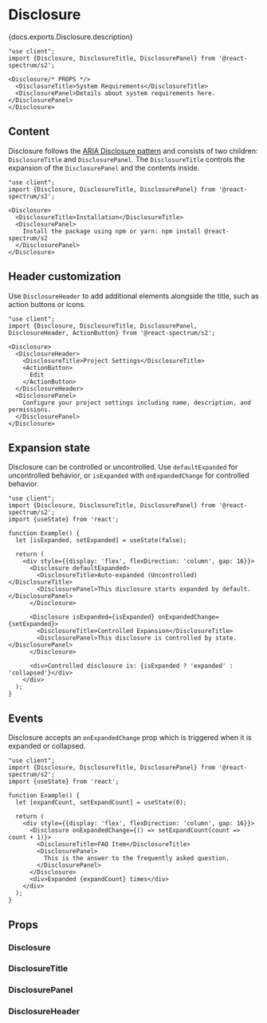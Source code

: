 

# Disclosure

<PageDescription>{docs.exports.Disclosure.description}</PageDescription>

```tsx render docs={docs.exports.Disclosure} links={docs.links} props={['size', 'density', 'isQuiet', 'isDisabled']} expanded type="s2"
"use client";
import {Disclosure, DisclosureTitle, DisclosurePanel} from '@react-spectrum/s2';

<Disclosure/* PROPS */>
  <DisclosureTitle>System Requirements</DisclosureTitle>
  <DisclosurePanel>Details about system requirements here.</DisclosurePanel>
</Disclosure>
```


## Content

Disclosure follows the [ARIA Disclosure pattern](https://www.w3.org/WAI/ARIA/apg/patterns/disclosure/) and consists of two children: `DisclosureTitle` and `DisclosurePanel`. The `DisclosureTitle` controls the expansion of the `DisclosurePanel` and the contents inside.

```tsx render hideImports
"use client";
import {Disclosure, DisclosureTitle, DisclosurePanel} from '@react-spectrum/s2';

<Disclosure>
  <DisclosureTitle>Installation</DisclosureTitle>
  <DisclosurePanel>
    Install the package using npm or yarn: npm install @react-spectrum/s2
  </DisclosurePanel>
</Disclosure>
```

## Header customization

Use `DisclosureHeader` to add additional elements alongside the title, such as action buttons or icons.

```tsx render hideImports
"use client";
import {Disclosure, DisclosureTitle, DisclosurePanel, DisclosureHeader, ActionButton} from '@react-spectrum/s2';

<Disclosure>
  <DisclosureHeader>
    <DisclosureTitle>Project Settings</DisclosureTitle>
    <ActionButton>
      Edit
    </ActionButton>
  </DisclosureHeader>
  <DisclosurePanel>
    Configure your project settings including name, description, and permissions.
  </DisclosurePanel>
</Disclosure>
```

## Expansion state

Disclosure can be controlled or uncontrolled. Use `defaultExpanded` for uncontrolled behavior, or `isExpanded` with `onExpandedChange` for controlled behavior.

```tsx render hideImports
"use client";
import {Disclosure, DisclosureTitle, DisclosurePanel} from '@react-spectrum/s2';
import {useState} from 'react';

function Example() {
  let [isExpanded, setExpanded] = useState(false);

  return (
    <div style={{display: 'flex', flexDirection: 'column', gap: 16}}>
      <Disclosure defaultExpanded>
        <DisclosureTitle>Auto-expanded (Uncontrolled)</DisclosureTitle>
        <DisclosurePanel>This disclosure starts expanded by default.</DisclosurePanel>
      </Disclosure>
      
      <Disclosure isExpanded={isExpanded} onExpandedChange={setExpanded}>
        <DisclosureTitle>Controlled Expansion</DisclosureTitle>
        <DisclosurePanel>This disclosure is controlled by state.</DisclosurePanel>
      </Disclosure>
      
      <div>Controlled disclosure is: {isExpanded ? 'expanded' : 'collapsed'}</div>
    </div>
  );
}
```

## Events

Disclosure accepts an `onExpandedChange` prop which is triggered when it is expanded or collapsed.

```tsx render hideImports
"use client";
import {Disclosure, DisclosureTitle, DisclosurePanel} from '@react-spectrum/s2';
import {useState} from 'react';

function Example() {
  let [expandCount, setExpandCount] = useState(0);

  return (
    <div style={{display: 'flex', flexDirection: 'column', gap: 16}}>
      <Disclosure onExpandedChange={() => setExpandCount(count => count + 1)}>
        <DisclosureTitle>FAQ Item</DisclosureTitle>
        <DisclosurePanel>
          This is the answer to the frequently asked question.
        </DisclosurePanel>
      </Disclosure>
      <div>Expanded {expandCount} times</div>
    </div>
  );
}
```

## Props

### Disclosure

<PropTable component={docs.exports.Disclosure} links={docs.links} />

### DisclosureTitle

<PropTable component={docs.exports.DisclosureTitle} links={docs.links} />

### DisclosurePanel

<PropTable component={docs.exports.DisclosurePanel} links={docs.links} />

### DisclosureHeader

<PropTable component={docs.exports.DisclosureHeader} links={docs.links} />
